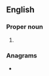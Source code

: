 ==English==

===Proper noun===
{{en-proper noun}}

# {{lb|en|AU}} {{initialism of|lang=en|{{w|National Roads and Motorists' Association}}}}

===Anagrams===
* {{anagrams|en|a=amnr|RMAN|mRNA|mrna}}